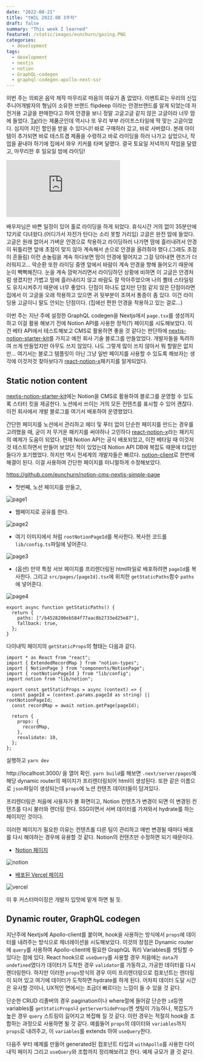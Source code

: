 ```yaml
---
date: "2022-08-21"
title: "tWIL 2022.08 3주차"
draft: false
summary: "This week I learned"
featured: /static/images/eunchurn/gazing.PNG
categories:
  - development
tags:
  - development
  - nextjs
  - notion
  - GraphQL-codegen
  - graphql-codegen-apollo-next-ssr
---
```


이번 주는 의뢰온 음악 제작 마무리로 마음의 여유가 좀 없었다. 이벤트로는 우리의 신입 주니어개발자의 형님이 소유한 브랜드 flipdeep 이라는 안경브랜드를 알게 되었는데 자전거용 고글을 판매한다고 하여 안경을 보니 정말 고글고글 같지 않은 고글이라 너무 맘에 들었다. [Ta!](https://flipdeep.com/34)라는 제품군인데 역시나 또 우리 부부 라이프스타일에 딱 맞는 고글이었다. 심지어 지인 할인을 받을 수 있다니!! 바로 구매하러 갔고, 바로 사버렸다. 본래 아이템이 추가되면 바로 테스트겸 제품을 수령하고 바로 라이딩을 하러 나가고 싶었으나, 작업을 끝내야 하기에 집에서 와우 키커를 타며 달랬다. 결국 토요일 저녁까지 작업을 달렸고, 마무리한 후 일요일 밤에 라이딩!

<div className="__fl_vimeo" style={{ position: "relative", padding: "56.25% 0 0 0" }}>
  <iframe
    src="https://player.vimeo.com/video/741625927?h=945d99e5da&amp;badge=0&amp;autopause=0&amp;player_id=0&amp;app_id=58479"
    frameBorder="0"
    allow="autoplay; fullscreen; picture-in-picture"
    allowFullScreen
    style={{ position: "absolute", top: 0, left: 0, width: "100%", height: "100%" }}
    title="20220821 홀로 심야 라이딩"
  ></iframe>
</div>

배우자님은 바쁜 일정이 있어 홀로 라이딩을 하게 되었다. 휴식시간 거의 없이 35분만에 12키로 다녀왔다.(어디가서 자전가 탄다는 소리 못할 거리임) 고글은 완전 맘에 들었다. 고글은 원래 없어서 가벼운 안경으로 착용하고 라이딩하러 나가면 땀에 흘러내려서 안경이 뒤틀리면 앞에 초점이 맞지 않아 계속해서 손으로 안경을 올려줘야 했다.(그래도 초점이 흔들림) 이런 손놀림을 계속 하다보면 땀이 안경에 떨어지고 그걸 닦아내면 렌즈가 더러워지고... 악순환 또한 라이딩 중엔 앞에서 바람이 계속 안경을 향해 들어오기 때문에 눈이 뻑뻑해진다. 눈을 계속 깜박거리면서 라이딩하던 상황에 비하면 이 고글은 안경처럼 생겼지만 가볍고 땀에 흘러내리지 않고 바람도 잘 막아주었으며 나의 뿔테 스타일링도 유지시켜주기 때문에 너무 좋았다. 단점이 하나도 없지만 단점 같지 않은 단점이라면 집에서 이 고글을 오래 착용하고 있으면 귀 뒷부분이 조여서 통증이 좀 있다. 이건 라이딩용 고글이니 말도 안되는 단점이다. (집에선 편한 안경을 착용하고 있는 걸로...)

이번 주는 지난 주에 설정한 GraphQL codegen을 Nextjs에서 `page.tsx`를 생성까지 하고 이걸 활용 해보기 전에 Notion API를 사용한 정적(?) 페이지를 시도해보았다. 이건 베타 API에서 테스트해보고 CMS로 활용하면 좋을 것 같다는 판단하에 [nextjs-notion-starter-kit](https://github.com/transitive-bullshit/nextjs-notion-starter-kit)를 가지고 예전 회사 기술 블로그를 만들었었다. 개발자들을 독려하여 쓰게 만들었지만 아무도 쓰지 않았다. 나도 그렇게 많이 쓰지 않아서 뭐 할말은 없지만... 여기서는 블로그 템플릿이 아닌 그냥 일반 페이지를 사용할 수 있도록 해보자는 생각에 이것저것 찾아보다가 [react-notion-x](https://github.com/NotionX/react-notion-x)패키지를 알게되었다.

## Static notion content

[nextjs-notion-starter-kit](https://github.com/transitive-bullshit/nextjs-notion-starter-kit)에는 Notion을 CMS로 활용하여 블로그를 운영할 수 있도록 스타터 킷을 제공한다. 노션에서 쓰이는 거의 모든 컨텐츠를 표시할 수 있어 괜찮다. 이전 회사에서 개발 블로그를 여기서 배포하여 운영했었다.

간단한 페이지를 노션에서 관리하고 헤더 및 푸터 없이 단순한 페이지를 만드는 경우를 고려했을 때, 굳이 저 무거운 패키지를 써야하나 고민하다 [react-notion-x](https://github.com/NotionX/react-notion-x)라는 패키지의 예제가 도움이 되었다. 현재 Notion API는 공식 배포되었고, 이전 베타일 때 이것저것 테스트하면서 만들어 보았던 적이 있었는데 Notion API DB에 복잡도 때문에 타입만들다가 포기했었다. 하지만 역시 전세계의 개발자들은 빠르다. [notion-client](https://www.npmjs.com/package/notion-client)로 한번에 해결이 된다. 이걸 사용하여 간단한 페이지를 미니멀하게 수정해보았다.

https://github.com/eunchurn/notion-cms-nextjs-simple-page

- 첫번째, 노션 페이지를 만들고,

![page1](/static/images/2022/08/page1.png)

- 웹페이지로 공유를 한다.

![page2](/static/images/2022/08/page2.png)

- 여기 이미지에서 처럼 `rootNotionPageId`를 복사한다. 복사한 코드를 `lib/config.ts`파일에 넣어준다.

![page3](/static/images/2022/08/page3.png)

- (옵션) 만약 특정 서브 페이지를 프리렌더링된 html파일로 배포하려면 `pageId`를 복사한다. 그리고 `src/pages/[pageId].tsx`에 위치한 `getStaticPaths`함수 `paths`에 넣어준다.

![page4](/static/images/2022/08/page4.png)

```typescript:src/pages/[pageId].tsx
export async function getStaticPaths() {
  return {
    paths: ["/b4528200eb584f77aac8b2733ed25e87"],
    fallback: true,
  };
}
```

다이내믹 페이지의 `getStaticProps`의 형태는 다음과 같다.

```typescript:src/pages/[pageId].tsx
import * as React from "react";
import { ExtendedRecordMap } from "notion-types";
import { NotionPage } from "components/NotionPage";
import { rootNotionPageId } from "lib/config";
import notion from "lib/notion";

export const getStaticProps = async (context) => {
  const pageId = (context.params.pageId as string) || rootNotionPageId;
  const recordMap = await notion.getPage(pageId);

  return {
    props: {
      recordMap,
    },
    revalidate: 10,
  };
};
```

실행하고 `yarn dev`

http://localhost:3000/ 을 열어 확인. `yarn build`를 해보면 `.next/server/pages`에 해당 dynamic router의 페이지가 프리렌더링되어 html이 생성된다. 또한 같은 이름으로 `json`파일이 생성되는데 `props`에 노션 컨텐츠 데이터들이 담겨있다.

프리렌더링은 처음에 사용자가 볼 화면이고, Notion 컨텐츠가 변경이 되면 이 변경된 컨텐츠를 다시 불러와 렌더링 한다. SSG이면서 서버 데이터를 가져와서 hydrate를 하는 페이지인 것이다.

이러한 페이지가 필요한 이유는 컨텐츠를 다른 팀이 관리하고 매번 변경될 때마다 배포를 다시 해야하는 경우에 유용할 것 같다. Notion의 컨텐츠만 수정하면 되기 때문이다.

- [Notion 페이지](https://grateful-amethyst-4b7.notion.site/b4528200eb584f77aac8b2733ed25e87)

![notion](/static/images/2022/08/notion.png)

- [배포된 Vercel 페이지](https://notion-cms-nextjs-simple-page.vercel.app/b4528200eb584f77aac8b2733ed25e87)

![vercel](/static/images/2022/08/vercel.png)

이 후 커스터마이징은 개발자 입맛에 맡게 하면 될 듯.

## Dynamic router, GraphQL codegen

지난주에 Nextjs에 Apollo-client를 붙이며, hook을 사용하는 방식에서 `props`에 데이터를 내려주는 방식으로 제너레이션을 시도해보았다. 이것의 장점은 Dynamic router에 `query`를 사용하여 Apollo-client에 필요한 GraphQL 쿼리 Variables를 셋팅할 수 있다는 점에 있다. React hook으로 `useQuery`를 사용할 경우 처음에는 `data`가 `undefined`였다가 데이터가 도착한 경우 `validator`를 가동하고, 가공한 데이터를 다시 렌더링한다. 하지만 이러한 `props`방식의 경우 이미 프리렌더링으로 컴포넌트는 렌더링이 되어 있고 여기에 데이터가 도착하면 hydrate를 하게 된다. 어차피 데이터 도달 시간은 유사할 것이나, UX적인 면에서는 조금더 빠르다는 느낌이 들 수 있을 것 같다.

단순한 CRUD 리졸버의 경우 pagination이나 where절에 들어갈 단순한 `id`등엔 variables를 `getStaticProps`나 `getServerSideProps`엔 셋팅이 가능하나, 복잡도가 높은 경우 `query` 스트링이 길어지고 복잡해 질 것 같다. 이런 경우는 적절히 hook을 조합하는 과정으로 사용하면 될 것 같다. 예를들어 `props`의 데이터와 `variables`까지 `props`로 내려주고, 이 `variables`를 extends 하여 `useQuery`한다.

다음주 부터 예제를 만들어 generated된 컴포넌트 타입과 `withApollo`를 사용한 다이내믹 페이지 그리고 `useQuery`와 조합까지 정리해보려고 한다. 예제 규모가 클 것 같다.
